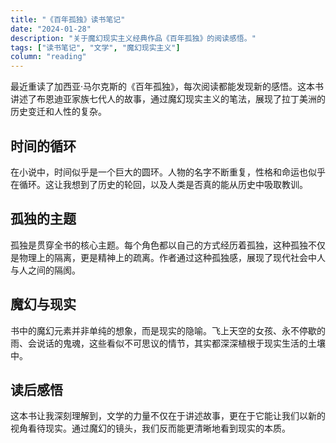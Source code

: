 ```yaml
---
title: "《百年孤独》读书笔记"
date: "2024-01-28"
description: "关于魔幻现实主义经典作品《百年孤独》的阅读感悟。"
tags: ["读书笔记", "文学", "魔幻现实主义"]
column: "reading"
---
```


最近重读了加西亚·马尔克斯的《百年孤独》，每次阅读都能发现新的感悟。这本书讲述了布恩迪亚家族七代人的故事，通过魔幻现实主义的笔法，展现了拉丁美洲的历史变迁和人性的复杂。

## 时间的循环

在小说中，时间似乎是一个巨大的圆环。人物的名字不断重复，性格和命运也似乎在循环。这让我想到了历史的轮回，以及人类是否真的能从历史中吸取教训。

## 孤独的主题

孤独是贯穿全书的核心主题。每个角色都以自己的方式经历着孤独，这种孤独不仅是物理上的隔离，更是精神上的疏离。作者通过这种孤独感，展现了现代社会中人与人之间的隔阂。

## 魔幻与现实

书中的魔幻元素并非单纯的想象，而是现实的隐喻。飞上天空的女孩、永不停歇的雨、会说话的鬼魂，这些看似不可思议的情节，其实都深深植根于现实生活的土壤中。

## 读后感悟

这本书让我深刻理解到，文学的力量不仅在于讲述故事，更在于它能让我们以新的视角看待现实。通过魔幻的镜头，我们反而能更清晰地看到现实的本质。 